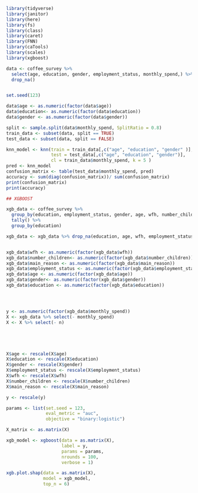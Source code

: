 ```{r}

library(tidyverse)
library(janitor)
library(here)
library(fs)
library(class)
library(caret)
library(FNN)
library(caTools)
library(scales)
library(xgboost)

```

```{r}
data <- coffee_survey %>%
  select(age, education, gender, employment_status, monthly_spend,) %>%
  drop_na()


set.seed(123)

data$age <- as.numeric(factor(data$age))
data$education<- as.numeric(factor(data$education))
data$gender <- as.numeric(factor(data$gender))

split <- sample.split(data$monthly_spend, SplitRatio = 0.8)
train_data <- subset(data, split == TRUE)
test_data <- subset(data, split == FALSE)

knn_model <- knn(train = train_data[,c("age", "education", "gender" )],
                 test = test_data[,c("age", "education", "gender")],
                 cl = train_data$monthly_spend, k = 5 )
pred <- knn_model
confusion_matrix <- table(test_data$monthly_spend, pred)
accuracy <- sum(diag(confusion_matrix))/ sum(confusion_matrix)
print(confusion_matrix)
print(accuracy)
```


```{r}
## XGBOOST

xgb_data <- coffee_survey %>%
  group_by(education, employment_status, gender, age, wfh, number_children, main_reason, monthly_spend) %>%
  tally() %>%
  group_by(education)

xgb_data <- xgb_data %>% drop_na(education, age, wfh, employment_status, gender, number_children, main_reason, monthly_spend, n)


xgb_data$wfh <- as.numeric(factor(xgb_data$wfh))
xgb_data$number_children<- as.numeric(factor(xgb_data$number_children))
xgb_data$main_reason <- as.numeric(factor(xgb_data$main_reason))
xgb_data$employment_status <- as.numeric(factor(xgb_data$employment_status))
xgb_data$age <- as.numeric(factor(xgb_data$age))
xgb_data$gender<- as.numeric(factor(xgb_data$gender))
xgb_data$education <- as.numeric(factor(xgb_data$education))




y <- as.numeric(factor(xgb_data$monthly_spend))
X <- xgb_data %>% select(- monthly_spend)
X <- X %>% select(- n)





X$age <- rescale(X$age)
X$education <- rescale(X$education)
X$gender <- rescale(X$gender)
X$employment_status <- rescale(X$employment_status)
X$wfh <- rescale(X$wfh)
X$number_children <- rescale(X$number_children)
X$main_reason <- rescale(X$main_reason)

y <- rescale(y)

params <- list(set.seed = 123,
               eval_metric = "auc",
               objective = "binary:logistic")

X_matrix <- as.matrix(X)

xgb_model <- xgboost(data = as.matrix(X),
                     label = y,
                     params = params,
                     nrounds = 100,
                     verbose = 1)

xgb.plot.shap(data = as.matrix(X),
              model = xgb_model,
              top_n = 6)
              



```


